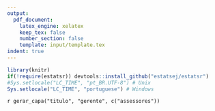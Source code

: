 ---
output:
  pdf_document:
    latex_engine: xelatex
    keep_tex: false
    number_section: false
    template: input/template.tex
indent: true
---

```{r setup, echo  = FALSE, include = FALSE}
library(knitr)
if(!require(estatsr)) devtools::install_github("estatsej/estatsr")
#Sys.setlocale("LC_TIME", "pt_BR.UTF-8") # Unix
Sys.setlocale("LC_TIME", "portuguese") # Windows
```

`r gerar_capa("titulo", "gerente", c("assessores"))`
